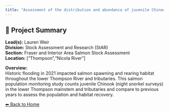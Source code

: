 ```yaml
---
title: "Assessment of the distribution and abundance of juvenile Chinook salmon in the lower Thompson River basin."
---
```


## 🧬 Project Summary

**Lead(s):** Lauren Weir  
**Division:** Stock Assessment and Research (StAR)  
**Section:** Fraser and Interior Area Salmon Stock Assessment  
**Location:** ["Thompson","Nicola River"]  

**Overview:**  
Historic flooding in 2021 impacted salmon spawning and rearing habitat throughout the lower Thompson River and tributaries. This salmon population monitoring study counts juvenile Chinook (night snorkel surveys) in the lower Thompson mainstem and tributaries and compare to previous years to assess the population and habitat recovery.

[⬅ Back to Home](../index.qmd)
